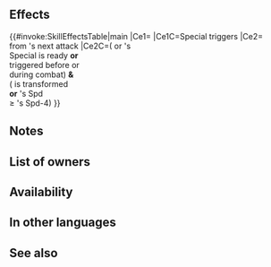 {{Special
|tagid=SID_敏捷なる獣
|intID=4392
|exclusive=0
|canUseWeapon={{WeaponList|Beast}}
|canUseMove={{MoveList|All}}
|cost=500
|cooldown=3
|effect=Boosts damage by X% of unit's Spd when Special triggers (if transformed, X = 50; otherwise, X = 40).<br><br>If both of the following conditions are met, reduces damage from foe's next attack by 40% during combat:<br>&nbsp;&nbsp;- Unit's or foe's Special is ready, or unit's<br>&nbsp;&nbsp;&nbsp;&nbsp;or foe's Special triggered before or during<br>&nbsp;&nbsp;&nbsp;&nbsp;this combat.<br>&nbsp;&nbsp;- Unit is transformed or unit's Spd ≥ foe's<br>&nbsp;&nbsp;&nbsp;&nbsp;Spd-4.<br>(Once per combat; excluding area-of-effect Specials).
|required=Astra
|properties=random_owner,offensive_special
}}
==Effects==
{{#invoke:SkillEffectsTable|main
|Ce1={{Eft|Damage Boost|percent=1|(50% if {{Tgt|Unit}} transformed;<br>else 40%) of {{Tgt|Unit}}'s Spd}}
|Ce1C=Special triggers
|Ce2={{Eft|Damage Reduction|40%}}<br>from {{Tgt|Foe}}'s next attack
|Ce2C=({{Tgt|Unit}} or {{Tgt|Foe}}'s<br>Special is ready '''or'''<br>triggered before or<br>during combat) '''&'''<br>({{Tgt|Unit}} is transformed<br>'''or''' {{Tgt|Unit}}'s Spd<br>≥ {{Tgt|Foe}}'s Spd-4)
}}
==Notes==
{{DamageBoost}}
{{IfUnitTransforms}}
{{DamagePercentageReduction}}
==List of owners==
{{Skill Hero List}}
==Availability==
{{PassiveFocusList}}
{{PassiveDistributionList}}
{{PassiveCombatManualList}}
==In other languages==
{{OtherLanguages
|japanese=
|german=
|spanishEU=
|spanishLA=
|french=
|italian=
|chineseTW=
|portuguese=
}}
==See also==
{{See also skills|cond=((SCategory='special' AND Description LIKE '%reduces damage from foe_s next attack%') OR (Description LIKE '%special is ready%' OR Description LIKE '%special%triggered before or during%')) AND (Exclusive='1' AND Name NOT LIKE '%+' AND Properties HOLDS NOT 'arcane') OR (SCategory='special' AND Description LIKE '%if transformed%')}}
{{Specials Navbox}}
